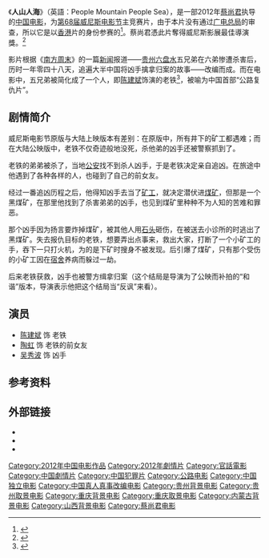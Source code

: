 {{Infobox Film
| name             = 人山人海
| original_name    = People Mountain People Sea
| image            = People Mountain People Sea.jpg
| caption          = 威尼斯海报
| director         = [[蔡尚君|蔡尚君]]
| producer         = 
| writer           = 顧小白<br />[[蔡尚君|蔡尚君]]<br />顧崢
| narrator         = 
| starring         = [[陈建斌|陈建斌]]<br />[[陶虹|陶虹]]<br />[[吴秀波|吴秀波]]
| music            = 周佼佼
| cinematography   = 董勁松
| editing          = 楊紅雨
| studio           = 
| distributor      = 
| released         ={{flagicon|ITA}} 2011年9月6日（[[威尼斯影展|威尼斯影展]]）<br />{{flagicon|CHN}} 2012年8月3日<ref>{{cite web |url=http://yule.sohu.com/20120623/n346325172.shtml |language= |title=《人山人海》8月3日将映 曾获威尼斯最佳导演奖 |publisher=搜狐娱乐 |date=2012年6月23日 |accessdate= |archive-date=2019年10月18日 |archive-url=https://web.archive.org/web/20191018002511/http://yule.sohu.com/20120623/n346325172.shtml |dead-url=no }}</ref>
| rate             = 
| runtime          = 91分鐘
| country          = {{中國大陸電影產地}}
| language         = [[普通話|普通話]]<br />[[貴州話|貴州話]]
| imdb_id          = 
| amg_id           = 
| budget           = 
| gross            = 100万人民币
| preceded_by      = 
| followed_by      = 
| cn_name          = 
| hk_name          = 
| tw_name          =
}}
《'''人山人海'''》（英語：People Mountain People Sea），是一部2012年[[蔡尚君|蔡尚君]]执导的[[中国电影|中国电影]]，为[[第68届威尼斯电影节|第68届威尼斯电影节]]主竞赛片，由于本片没有通过[[广电总局|广电总局]]的审查，所以它是以[[香港|香港]]片的身份参赛的<ref>{{cite web |url=http://tv.sohu.com/20110908/n318747138.shtml |language= |title=视频：蔡尚君：《人山人海》以港片身份入围 |publisher=搜狐视频 |date=2011年9月8日 |accessdate= |archive-date=2020年10月22日 |archive-url=https://web.archive.org/web/20201022093519/http://tv.sohu.com/20110908/n318747138.shtml |dead-url=no }}</ref>。蔡尚君憑此片奪得威尼斯影展最佳導演獎。<ref>{{cite web |url=http://www.labiennale.org/en/cinema/awards/ |title=存档副本 |accessdate=2011-09-11 |deadurl=yes |archiveurl=https://web.archive.org/web/20110924060738/http://www.labiennale.org/en/cinema/awards/ |archivedate=2011-09-24 }}</ref>

影片根据《[[南方周末|南方周末]]》的一篇[[新闻|新闻]]报道——[[贵州|贵州]][[六盘水|六盘水]]五兄弟在六弟惨遭杀害后，历时一年零四十八天，追遍大半中国将凶手擒拿归案的故事——改编而成。而在电影中，五兄弟被简化成了一个人，即[[陈建斌|陈建斌]]饰演的老铁<ref name="真人真事">{{cite web |url=http://ent.sina.com.cn/m/c/2011-09-07/23363410711.shtml |language= |title=《人山人海》风波之后终亮相 蔡尚君关注现实 |publisher=新浪 |date=2011年9月7日 |accessdate= |archive-date=2011-11-08 |archive-url=https://web.archive.org/web/20111108114435/http://ent.sina.com.cn/m/c/2011-09-07/23363410711.shtml |dead-url=no }}</ref>，被喻为中国首部“公路复仇片”。

== 剧情简介 ==
威尼斯电影节原版与大陆上映版本有差别：在原版中，所有井下的矿工都遇难；而在大陆公映版中，老铁不仅奇迹般地没死，杀他弟的凶手还被警察抓到了。

老铁的弟弟被杀了，当地[[公安|公安]]找不到杀人凶手，于是老铁决定亲自追凶。在旅途中他遇到了各种各样的人，也碰到了自己的前女友。

经过一番追凶历程之后，他得知凶手去当了[[矿工|矿工]]，就决定潜伏进[[煤矿|煤矿]]，但那是一个黑煤矿，在那里他找到了杀害弟弟的凶手，也见到煤矿里种种不为人知的苦难和罪恶。

那个凶手因为扬言要炸掉煤矿，被其他人用[[石头|石头]]砸伤，在被送去小诊所的时逃出了黑煤矿。失去报仇目标的老铁，想要弄出点事来，救出大家，打断了一个小矿工的手，吞下一只打火机，为的是下矿时搜身不被发现。后引爆了煤矿，只有那个受伤的小矿工因在[[宿舍|宿舍]]养病而躲过一劫。

后来老铁获救，凶手也被警方缉拿归案（这个结局是导演为了公映而补拍的“和谐”版本，导演表示他把这个结局当“反讽”来看）。

== 演员 ==
*[[陈建斌|陈建斌]] 饰 老铁
*[[陶虹|陶虹]] 饰 老铁的前女友
*[[吴秀波|吴秀波]] 饰 凶手

== 参考资料 ==
{{reflist}}

== 外部链接 ==
*{{IMDb title}}
*{{douban}}
*{{Mtime}}

{{青年電影手冊華語十佳頒獎典禮華語十佳電影}}
{{DEFAULTSORT:REN}}
[[Category:2012年中国电影作品|Category:2012年中国电影作品]]
[[Category:2012年劇情片|Category:2012年劇情片]]
[[Category:官話電影|Category:官話電影]]
[[Category:中国劇情片|Category:中国劇情片]]
[[Category:中国犯罪片|Category:中国犯罪片]]
[[Category:公路电影|Category:公路电影]]
[[Category:中国独立电影|Category:中国独立电影]]
[[Category:中国真人真事改编电影|Category:中国真人真事改编电影]]
[[Category:贵州背景电影|Category:贵州背景电影]]
[[Category:贵州取景电影|Category:贵州取景电影]]
[[Category:重庆背景电影|Category:重庆背景电影]]
[[Category:重庆取景电影|Category:重庆取景电影]]
[[Category:内蒙古背景电影|Category:内蒙古背景电影]]
[[Category:山西背景电影|Category:山西背景电影]]
[[Category:蔡尚君电影|Category:蔡尚君电影]]
